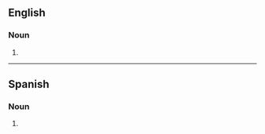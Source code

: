 ==English==

===Noun===
{{head|en|noun form}}

# {{plural of|taquito|lang=en}}

----

==Spanish==

===Noun===
{{head|es|noun form|g=m-p}}

# {{plural of|taquito|lang=es}}